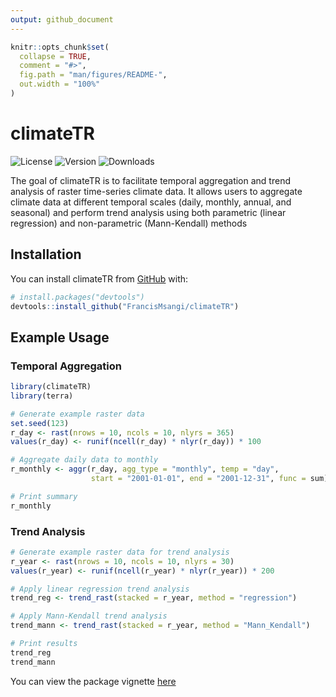 ```yaml
---
output: github_document
---
```


<!-- README.md is generated from README.Rmd. Please edit that file -->

```r
knitr::opts_chunk$set(
  collapse = TRUE,
  comment = "#>",
  fig.path = "man/figures/README-",
  out.width = "100%"
)
```

# climateTR

<!-- badges: start -->
![License](https://img.shields.io/badge/license-MIT-blue.svg)
![Version](https://img.shields.io/github/v/release/FrancisMsangi/climateTR?logo=github)
![Downloads](https://img.shields.io/github/downloads/FrancisMsangi/climateTR/total)
<!-- badges: end -->

The goal of climateTR is to facilitate temporal aggregation and trend analysis of raster time-series climate data. It allows users to aggregate climate data at different temporal scales (daily, monthly, annual, and seasonal) and perform trend analysis using both parametric (linear regression) and non-parametric (Mann-Kendall) methods

## Installation

You can install climateTR from [GitHub](https://github.com/) with:

``` r
# install.packages("devtools")
devtools::install_github("FrancisMsangi/climateTR")
```

## Example Usage



### Temporal Aggregation

```r
library(climateTR)
library(terra)

# Generate example raster data
set.seed(123)
r_day <- rast(nrows = 10, ncols = 10, nlyrs = 365)
values(r_day) <- runif(ncell(r_day) * nlyr(r_day)) * 100

# Aggregate daily data to monthly
r_monthly <- aggr(r_day, agg_type = "monthly", temp = "day",
                  start = "2001-01-01", end = "2001-12-31", func = sum)

# Print summary
r_monthly
```

### Trend Analysis
```r
# Generate example raster data for trend analysis
r_year <- rast(nrows = 10, ncols = 10, nlyrs = 30)
values(r_year) <- runif(ncell(r_year) * nlyr(r_year)) * 200

# Apply linear regression trend analysis
trend_reg <- trend_rast(stacked = r_year, method = "regression")

# Apply Mann-Kendall trend analysis
trend_mann <- trend_rast(stacked = r_year, method = "Mann_Kendall")

# Print results
trend_reg
trend_mann

```

You can view the package vignette [here](https://francismsangi.github.io/climateTR/doc/ClimateTR_vignette.html)


